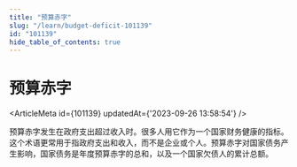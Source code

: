 ```yaml
---
title: "预算赤字"
slug: "/learn/budget-deficit-101139"
id: "101139"
hide_table_of_contents: true
---
```



# 预算赤字

<ArticleMeta id={101139} updatedAt={'2023-09-26 13:58:54'} />
<div className='border-solid border-b border-t-0 my-4 border-[var(--ifm-color-gray-300)]' />

预算赤字发生在政府支出超过收入时。很多人用它作为一个国家财务健康的指标。这个术语更常用于指政府支出和收入，而不是企业或个人。预算赤字对国家债务产生影响，国家债务是年度预算赤字的总和，以及一个国家欠债人的累计总额。
